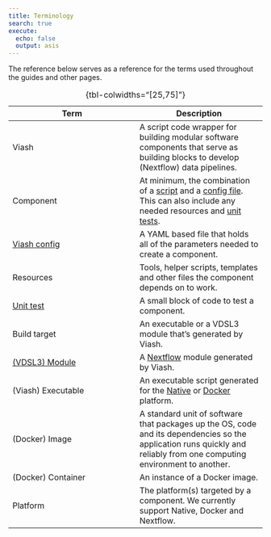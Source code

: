 ```yaml
---
title: Terminology
search: true
execute:
  echo: false
  output: asis
---
```


The reference below serves as a reference for the terms used throughout the guides and other pages.  

| Term | Description |
|----|----|
|   Viash   |     A script code wrapper for building modular software components that serve as building blocks to develop (Nextflow) data pipelines.         |
|    Component  |     At minimum, the combination of a [script](/documentation/guide/component/languages.html) and a [config file](/documentation/reference/config/overview.html). This can also include any needed resources and [unit tests](/documentation/guide/component/unit-testing.html).          |
|    [Viash config](/documentation/reference/config/overview.html)   |       A YAML based file that holds all of the parameters needed to create a component.      |
|    Resources |       Tools, helper scripts, templates and other files the component depends on to work.     |
|    [Unit test](/documentation/guide/component/unit-testing.html) |       A small block of code to test a component.    |
|    Build target |       An executable or a VDSL3 module that's generated by Viash.    |
|    [(VDSL3) Module](/documentation/guide/building-block/nextflow/building-running.html) |       A [Nextflow](https://www.nextflow.io/) module generated by Viash.    |
|    (Viash) Executable |       An executable script generated for the [Native](/documentation/guide/building-block/native-building-running.html) or [Docker](/documentation/guide/building-block/docker/building-running.html) platform.    |
|    (Docker) Image |       A standard unit of software that packages up the OS, code and its dependencies so the application runs quickly and reliably from one computing environment to another.     |
|    (Docker) Container |       An instance of a Docker image.     |
|    Platform |      The platform(s) targeted by a component. We currently support Native, Docker and Nextflow.     |
: {tbl-colwidths="[25,75]"}